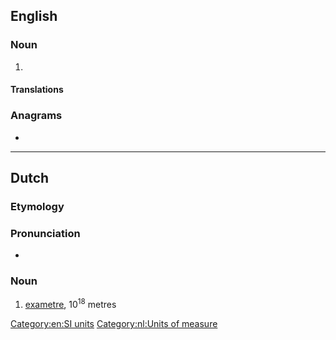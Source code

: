 {{also|exa-meter}}
==English==

===Noun===
{{en-noun}}

# {{alternative spelling of|exametre|from=US|lang=en}}

====Translations====
{{trans-see|exametre}}

===Anagrams===
* {{anagrams|en|a=aeeemrtx|exametre|extreame}}

[[Category:en:SI units]]

----

==Dutch==

===Etymology===
{{af|nl|exa-|meter}}

===Pronunciation===
* {{hyphenation|exa|me|ter|lang=nl}}

===Noun===
{{nl-noun|m|-s|-}}

# [[exametre#English|exametre]], 10<sup>18</sup> metres

[[Category:nl:Units of measure]]